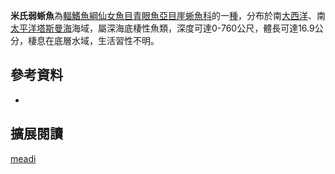 {{Speciesbox
| image = 
| image_caption = 
| status = NE
| status_system = IUCN3.1
| genus = Scopelosaurus
| species = meadi
| authority = Bertelsen, Krefft & Marshall, 1976
| synonyms = 
|}}

'''米氏弱蜥魚'''為[[輻鰭魚綱|輻鰭魚綱]][[仙女魚目|仙女魚目]][[青眼魚亞目|青眼魚亞目]][[崖蜥魚科|崖蜥魚科]]的一[[種|種]]，分布於南[[大西洋|大西洋]]、南[[太平洋|太平洋]][[塔斯曼海|塔斯曼海]]海域，屬深海底棲性魚類，深度可達0-760公尺，體長可達16.9公分，棲息在底層水域，生活習性不明。
==參考資料==
*{{FishBase_species|genus=Scopelosaurus|species=meadi|year=2016|month=6}}

== 擴展閱讀 == 
{{refbegin}}
{{wikispecies-inline|Scopelosaurus meadi|米氏弱蜥魚}}
{{refend}}
{{Taxonbar|from=Q4500514}}

[[Category:弱蜥魚屬|meadi]]


{{魚類小作品}}